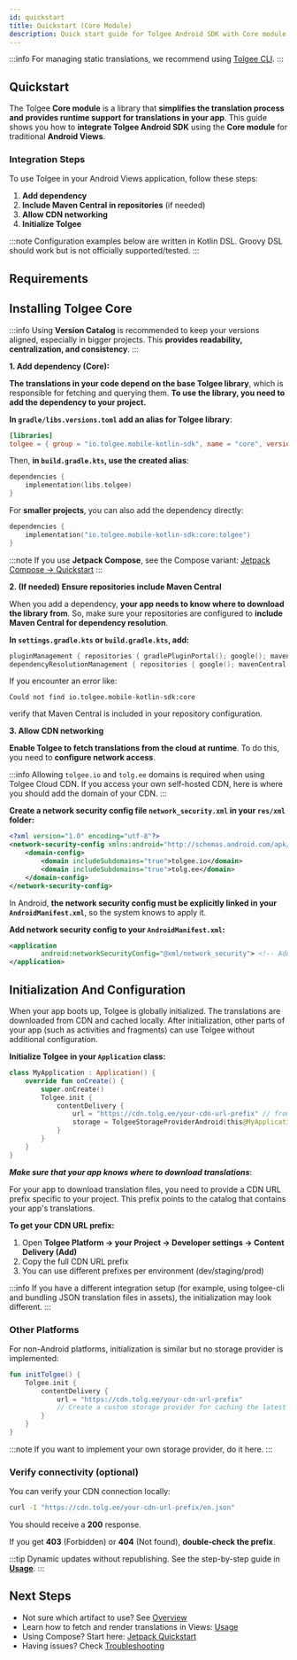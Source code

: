 ```yaml
---
id: quickstart
title: Quickstart (Core Module)
description: Quick start guide for Tolgee Android SDK with Core module (traditional Android Views)
---
```



:::info
For managing static translations, we recommend using [Tolgee CLI](https://github.com/tolgee/tolgee-cli).
:::

## Quickstart

The Tolgee **Core module** is a library that **simplifies the translation process and provides runtime support for translations in your app**.
This guide shows you how to **integrate Tolgee Android SDK** using the **Core module** for traditional **Android Views**.

### Integration Steps

To use Tolgee in your Android Views application, follow these steps:

1. **Add dependency**
2. **Include Maven Central in repositories** (if needed)
3. **Allow CDN networking**
4. **Initialize Tolgee**

:::note
Configuration examples below are written in Kotlin DSL. Groovy DSL should work but is not officially supported/tested.
:::

## Requirements

<AndroidApiRequirement />

## Installing Tolgee Core

:::info
Using **Version Catalog** is recommended to keep your versions aligned, especially in bigger projects.
This **provides readability, centralization, and consistency**.
:::

**1. Add dependency (Core):**

**The translations in your code depend on the base Tolgee library**, which is responsible for fetching and querying them. 
**To use the library, you need to add the dependency to your project.**


**In `gradle/libs.versions.toml` add an alias for Tolgee library**:

```toml
[libraries]
tolgee = { group = "io.tolgee.mobile-kotlin-sdk", name = "core", version.ref = "tolgee" }
```

Then, **in `build.gradle.kts`, use the created alias**:

```kotlin
dependencies {
    implementation(libs.tolgee)
}
```

For **smaller projects**, you can also add the dependency directly:

```kotlin
dependencies {
    implementation("io.tolgee.mobile-kotlin-sdk:core:tolgee")
}
```

:::note
If you use **Jetpack Compose**, see the Compose variant: [Jetpack Compose -> Quickstart](/android-sdk/jetpack/quickstart)
:::

**2. (If needed) Ensure repositories include Maven Central**

When you add a dependency, **your app needs to know where to download the library from**. So, make sure your repositories are configured to **include Maven Central for dependency resolution**.


**In `settings.gradle.kts` or `build.gradle.kts`, add:**

```kotlin
pluginManagement { repositories { gradlePluginPortal(); google(); mavenCentral() } }
dependencyResolutionManagement { repositories { google(); mavenCentral() } }
```

If you encounter an error like:

```text
Could not find io.tolgee.mobile-kotlin-sdk:core
```

verify that Maven Central is included in your repository configuration.

**3. Allow CDN networking**

**Enable Tolgee to fetch translations from the cloud at runtime**. To do this, you need to **configure network access**.

:::info
Allowing `tolgee.io` and `tolg.ee` domains is required when using Tolgee Cloud CDN.
If you access your own self-hosted CDN, here is where you should add the domain of your CDN.
:::

**Create a network security config file `network_security.xml` in your `res/xml` folder:**

```xml
<?xml version="1.0" encoding="utf-8"?>
<network-security-config xmlns:android="http://schemas.android.com/apk/res/android">
    <domain-config>
        <domain includeSubdomains="true">tolgee.io</domain>
        <domain includeSubdomains="true">tolg.ee</domain>
    </domain-config>
</network-security-config>
```

In Android, **the network security config must be explicitly linked in your `AndroidManifest.xml`**, so the system knows to apply it.

**Add network security config to your `AndroidManifest.xml`:**

```xml
<application
        android:networkSecurityConfig="@xml/network_security"> <!-- Add this line to your existing application tag -->
</application>
```

## Initialization And Configuration

When your app boots up, Tolgee is globally initialized. 
The translations are downloaded from CDN and cached locally. 
After initialization, other parts of your app (such as activities and fragments) can use Tolgee without additional configuration.

**Initialize Tolgee in your `Application` class:**

```kotlin
class MyApplication : Application() {
    override fun onCreate() {
        super.onCreate()
        Tolgee.init {
            contentDelivery {
                url = "https://cdn.tolg.ee/your-cdn-url-prefix" // from Tolgee Platform → Content Delivery
                storage = TolgeeStorageProviderAndroid(this@MyApplication, BuildConfig.VERSION_CODE) // cache invalidates on app update
            }
        }
    }
}
```

**_Make sure that your app knows where to download translations_**:

For your app to download translation files, you need to provide a CDN URL prefix specific to your project.
This prefix points to the catalog that contains your app's translations.

**To get your CDN URL prefix:**

1. Open **Tolgee Platform → your Project → Developer settings → Content Delivery (Add)**
2. Copy the full CDN URL prefix
3. You can use different prefixes per environment (dev/staging/prod)

:::info
If you have a different integration setup (for example, using tolgee-cli and bundling JSON translation files in assets), the initialization may look different.
:::

### Other Platforms

For non-Android platforms, initialization is similar but no storage provider is implemented:

```kotlin
fun initTolgee() {
    Tolgee.init {
        contentDelivery {
            url = "https://cdn.tolg.ee/your-cdn-url-prefix"
            // Create a custom storage provider for caching the latest translations from CDN if needed
        }
    }
}
```

:::note
If you want to implement your own storage provider, do it here.
:::

### Verify connectivity (optional)

You can verify your CDN connection locally:

```bash
curl -I "https://cdn.tolg.ee/your-cdn-url-prefix/en.json"
```

You should receive a **200** response.

If you get **403** (Forbidden) or **404** (Not found), **double‑check the prefix**.

:::tip
Dynamic updates without republishing. See the step-by-step guide in [**Usage**](./usage.mdx).
:::

## Next Steps

- Not sure which artifact to use? See [Overview](../overview.mdx)
- Learn how to fetch and render translations in Views: [Usage](./usage.mdx)
- Using Compose? Start here: [Jetpack Quickstart](../jetpack/quickstart.mdx)
- Having issues? Check [Troubleshooting](./troubleshooting.mdx)
